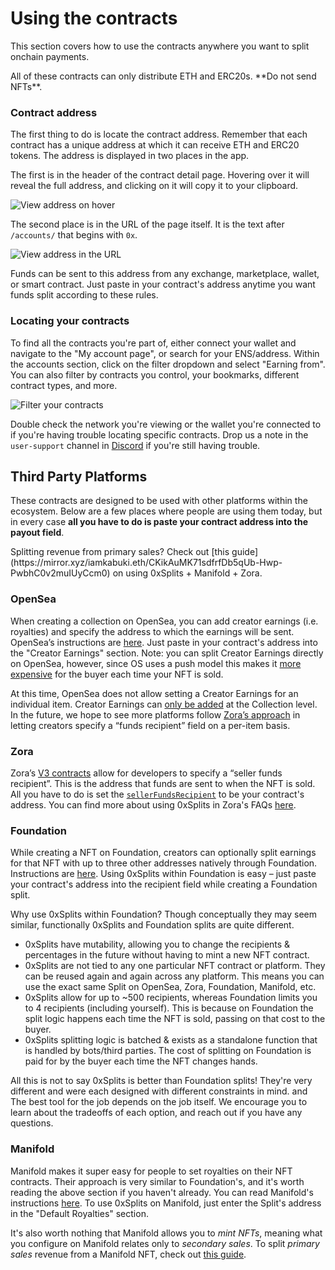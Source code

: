
# Using the contracts

This section covers how to use the contracts anywhere you want to split onchain
payments.

<Callout type="warning">
  All of these contracts can only distribute ETH and ERC20s. **Do not send
  NFTs**.
</Callout>

### Contract address

The first thing to do is locate the contract address. Remember that each
contract has a unique address at which it can receive ETH and ERC20 tokens. The
address is displayed in two places in the app.

The first is in the header of the contract detail page. Hovering over it will
reveal the full address, and clicking on it will copy it to your clipboard.

![View address on hover](./img/use_address_header.gif)

The second place is in the URL of the page itself. It is the text after
`/accounts/` that begins with `0x`.

![View address in the URL](./img/use_address_url.png)

Funds can be sent to this address from any exchange, marketplace, wallet, or
smart contract. Just paste in your contract's address anytime you want funds
split according to these rules.

### Locating your contracts

To find all the contracts you're part of, either connect your wallet and
navigate to the "My account page", or search for your ENS/address. Within the
accounts section, click on the filter dropdown and select "Earning from". You
can also filter by contracts you control, your bookmarks, different contract
types, and more.

![Filter your contracts](./img/use_filter.gif)

Double check the network you're viewing or the wallet you're connected to if
you're having trouble locating specific contracts. Drop us a note in the
`user-support` channel in [Discord](https://chat.0xsplits.xyz/) if you're still
having trouble.

## Third Party Platforms

These contracts are designed to be used with other platforms within the
ecosystem. Below are a few places where people are using them today, but in
every case **all you have to do is paste your contract address into the payout
field**.

<Callout>
  Splitting revenue from primary sales? Check out [this
  guide](https://mirror.xyz/iamkabuki.eth/CKikAuMK71sdfrfDb5qUb-Hwp-PwbhC0v2muIUyCcm0)
  on using 0xSplits + Manifold + Zora.
</Callout>

### OpenSea

When creating a collection on OpenSea, you can add creator earnings (i.e.
royalties) and specify the address to which the earnings will be sent. OpenSea’s
instructions are
[here](https://support.opensea.io/hc/en-us/articles/1500009575482-How-do-creator-earnings-work-on-OpenSea-).
Just paste in your contract's address into the "Creator Earnings" section. Note:
you can split Creator Earnings directly on OpenSea, however, since OS uses a
push model this makes it
[more expensive](https://support.opensea.io/hc/en-us/articles/1500011590241-What-are-service-and-creator-fees-#:~:text=Splitting%20creator%20fees)
for the buyer each time your NFT is sold.

At this time, OpenSea does not allow setting a Creator Earnings for an
individual item. Creator Earnings can
[only be added](https://support.opensea.io/hc/en-us/articles/1500011590241-What-are-service-and-creator-fees-#:~:text=at%20any%20time.-,Creator%20fees,-Creators%20can%20set)
at the Collection level. In the future, we hope to see more platforms follow
[Zora’s approach](https://zine.zora.co/zora-v3) in letting creators specify a
“funds recipient” field on a per-item basis.

### Zora

Zora’s [V3 contracts](https://zine.zora.co/zora-v3) allow for developers to
specify a “seller funds recipient”. This is the address that funds are sent to
when the NFT is sold. All you have to do is set the
[`sellerFundsRecipient`](https://docs.zora.co/docs/smart-contracts/modules/Asks/zora-v3-asks-v1.1#ask-structure)
to be your contract's address. You can find more about using 0xSplits in Zora's
FAQs
[here](https://support.zora.co/en/articles/6898708-how-do-i-use-a-split-contract-with-my-collection).

### Foundation

While creating a NFT on Foundation, creators can optionally split earnings for
that NFT with up to three other addresses natively through Foundation.
Instructions are
[here](https://help.foundation.app/hc/en-us/articles/4513530159131-Splitting-Earnings-on-an-NFT).
Using 0xSplits within Foundation is easy – just paste your contract's address
into the recipient field while creating a Foundation split.

Why use 0xSplits within Foundation? Though conceptually they may seem similar,
functionally 0xSplits and Foundation splits are quite different.

- 0xSplits have mutability, allowing you to change the recipients & percentages
  in the future without having to mint a new NFT contract.
- 0xSplits are not tied to any one particular NFT contract or platform. They can
  be reused again and again across any platform. This means you can use the
  exact same Split on OpenSea, Zora, Foundation, Manifold, etc.
- 0xSplits allow for up to ~500 recipients, whereas Foundation limits you to 4
  recipients (including yourself). This is because on Foundation the split logic
  happens each time the NFT is sold, passing on that cost to the buyer.
- 0xSplits splitting logic is batched & exists as a standalone function that is
  handled by bots/third parties. The cost of splitting on Foundation is paid for
  by the buyer each time the NFT changes hands.

All this is not to say 0xSplits is better than Foundation splits! They're very
different and were each designed with different constraints in mind. and The
best tool for the job depends on the job itself. We encourage you to learn about
the tradeoffs of each option, and reach out if you have any questions.

### Manifold

Manifold makes it super easy for people to set royalties on their NFT contracts.
Their approach is very similar to Foundation's, and it's worth reading the above
section if you haven't already. You can read Manifold's instructions
[here](https://docs.manifold.xyz/v/manifold-studio/deploying-contracts/royalties).
To use 0xSplits on Manifold, just enter the Split's address in the "Default
Royalties" section.

It's also worth nothing that Manifold allows you to _mint NFTs_, meaning what
you configure on Manifold relates only to _secondary sales_. To split _primary
sales_ revenue from a Manifold NFT, check out
[this guide](https://mirror.xyz/iamkabuki.eth/CKikAuMK71sdfrfDb5qUb-Hwp-PwbhC0v2muIUyCcm0).
